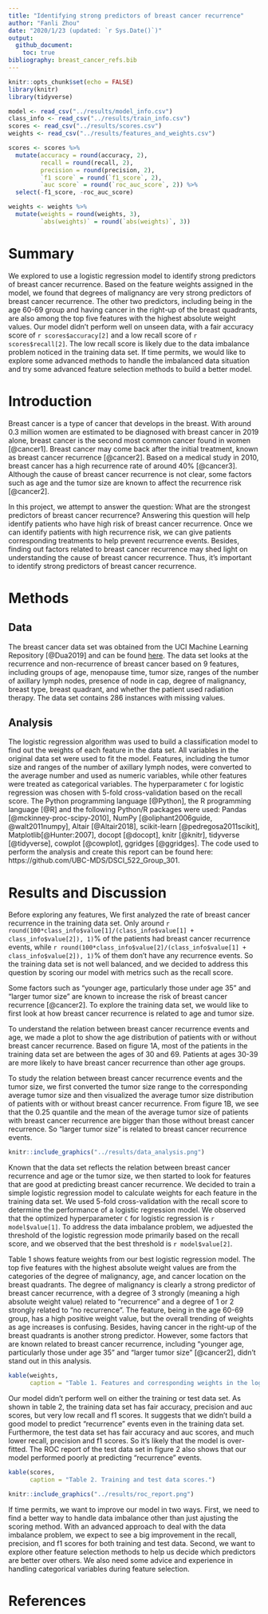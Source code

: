 ```yaml
---
title: "Identifying strong predictors of breast cancer recurrence"
author: "Fanli Zhou"
date: "2020/1/23 (updated: `r Sys.Date()`)"
output: 
  github_document:
    toc: true
bibliography: breast_cancer_refs.bib
---
```


```r
knitr::opts_chunk$set(echo = FALSE)
library(knitr)
library(tidyverse)
```

```r
model <- read_csv("../results/model_info.csv")
class_info <- read_csv("../results/train_info.csv")
scores <- read_csv("../results/scores.csv")
weights <- read_csv("../results/features_and_weights.csv")

scores <- scores %>% 
  mutate(accuracy = round(accuracy, 2),
         recall = round(recall, 2),
         precision = round(precision, 2),
         `f1 score` = round(`f1_score`, 2),
         `auc score` = round(`roc_auc_score`, 2)) %>% 
  select(-f1_score, -roc_auc_score)

weights <- weights %>% 
  mutate(weights = round(weights, 3),
         `abs(weights)` = round(`abs(weights)`, 3))
```

# Summary

We explored to use a logistic regression model to identify strong predictors of breast cancer recurrence. Based on the feature weights assigned in the model, we found that degrees of malignancy are very strong predictors of breast cancer recurrence. The other two predictors, including being in the age 60-69 group and having cancer in the right-up of the breast quadrants, are also among the top five features with the highest absolute weight values. Our model didn't perform well on unseen data, with a fair accuracy score of `r scores$accuracy[2]` and a low recall score of `r scores$recall[2]`. The low recall score is likely due to the data imbalance problem noticed in the training data set. If time permits, we would like to explore some advanced methods to handle the imbalanced data situation and try some advanced feature selection methods to build a better model.

# Introduction

Breast cancer is a type of cancer that develops in the breast. With around 0.3 million women are estimated to be diagnosed with breast cancer in 2019 alone, breast cancer is the second most common cancer found in women [@cancer1]. Breast cancer may come back after the initial treatment, known as breast cancer recurrence [@cancer2]. Based on a medical study in 2010, breast cancer has a high recurrence rate of around 40% [@cancer3]. Although the cause of breast cancer recurrence is not clear, some factors such as age and the tumor size are known to affect the recurrence risk [@cancer2].

In this project, we attempt to answer the question: What are the strongest predictors of breast cancer recurrence? Answering this question will help identify patients who have high risk of breast cancer recurrence. Once we can identify patients with high recurrence risk, we can give patients corresponding treatments to help prevent recurrence events. Besides, finding out factors related to breast cancer recurrence may shed light on understanding the cause of breast cancer recurrence. Thus, it's important to identify strong predictors of breast cancer recurrence.

# Methods

## Data

The breast cancer data set was obtained from the UCI Machine Learning Repository [@Dua2019] and can be found [here](https://archive.ics.uci.edu/ml/datasets/Breast+Cancer). The data set looks at the recurrence and non-recurrence of breast cancer based on 9 features, including groups of age, menopause time, tumor size, ranges of the number of axillary lymph nodes, presence of node in cap, degree of malignancy, breast type, breast quadrant, and whether the patient used radiation therapy. The data set contains 286 instances with missing values. 

## Analysis

The logistic regression algorithm was used to build a classification model to find out the weights of each feature in the data set. All variables in the original data set were used to fit the model. Features, including the tumor size and ranges of the number of axillary lymph nodes, were converted to the average number and used as numeric variables, while other features were treated as categorical variables. The hyperparameter `C` for logistic regression was chosen with 5-fold cross-validation based on the recall score. The Python programming language [@Python], the R programming language [@R] and the following Python/R packages were used: Pandas [@mckinney-proc-scipy-2010], NumPy [@oliphant2006guide, @walt2011numpy], Altair [@Altair2018], scikit-learn [@pedregosa2011scikit], Matplotlib[@Hunter:2007], docopt [@docopt], knitr [@knitr], tidyverse [@tidyverse], cowplot [@cowplot], ggridges [@ggridges]. The code used to perform the analysis and create this report can be found here: https://github.com/UBC-MDS/DSCI_522_Group_301.


# Results and Discussion

Before exploring any features, We first analyzed the rate of breast cancer recurrence in the training data set. Only around `r round(100*class_info$value[1]/(class_info$value[1] + class_info$value[2]), 1)`% of the patients had breast cancer recurrence events, while `r round(100*class_info$value[2]/(class_info$value[1] + class_info$value[2]), 1)`% of them don't have any recurrence events. So the training data set is not well balanced, and we decided to address this question by scoring our model with metrics such as the recall score.

Some factors such as "younger age, particularly those under age 35" and "larger tumor size" are known to increase the risk of breast cancer recurrence [@cancer2]. To explore the training data set, we would like to first look at how breast cancer recurrence is related to age and tumor size.

To understand the relation between breast cancer recurrence events and age, we made a plot to show the age distribution of patients with or without breast cancer recurrence. Based on figure 1A, most of the patients in the training data set are between the ages of 30 and 69. Patients at ages 30-39 are more likely to have breast cancer recurrence than other age groups.

To study the relation between breast cancer recurrence events and the tumor size, we first converted the tumor size range to the corresponding average tumor size and then visualized the average tumor size distribution of patients with or without breast cancer recurrence. From figure 1B, we see that the 0.25 quantile and the mean of the average tumor size of patients with breast cancer recurrence are bigger than those without breast cancer recurrence. So "larger tumor size" is related to breast cancer recurrence events.

```r
knitr::include_graphics("../results/data_analysis.png")
```

Known that the data set reflects the relation between breast cancer recurrence and age or the tumor size, we then started to look for features that are good at predicting breast cancer recurrence. We decided to train a simple logistic regression model to calculate weights for each feature in the training data set. We used 5-fold cross-validation with the recall score to determine the performance of a logistic regression model. We observed that the optimized hyperparameter `C` for logistic regression is `r model$value[1]`. To address the data imbalance problem, we adjuested the threshold of the logistic regression mode primarily based on the recall score, and we observed that the best threshold is `r model$value[2]`.

Table 1 shows feature weights from our best logistic regression model. The top five features with the highest absolute weight values are from the categories of the degree of malignancy, age, and cancer location on the breast quadrants. The degree of malignancy is clearly a strong predictor of breast cancer recurrence, with a degree of 3 strongly (meaning a high absolute weight value) related to "recurrence" and a degree of 1 or 2 strongly related to "no recurrence". The feature, being in the age 60-69 group, has a high positive weight value, but the overall trending of weights as age increases is confusing. Besides, having cancer in the right-up of the breast quadrants is another strong predictor. However, some factors that are known related to breast cancer recurrence, including "younger age, particularly those under age 35" and "larger tumor size" [@cancer2], didn't stand out in this analysis.

```r
kable(weights, 
      caption = "Table 1. Features and corresponding weights in the logistic regression model.")
```

Our model didn't perform well on either the training or test data set. As shown in table 2, the training data set has fair accuracy, precision and auc scores, but very low recall and f1 scores. It suggests that we didn't build a good model to predict "recurrence" events even in the training data set. Furthermore, the test data set has fair accuracy and auc scores, and much lower recall, precision and f1 scores. So it's likely that the model is over-fitted. The ROC report of the test data set in figure 2 also shows that our model performed poorly at predicting "recurrence" events. 

```r
kable(scores, 
      caption = "Table 2. Training and test data scores.")
```

```r
knitr::include_graphics("../results/roc_report.png")
```

If time permits, we want to improve our model in two ways. First, we need to find a better way to handle data imbalance other than just ajusting the scoring method. With an advanced approach to deal with the data imbalance problem, we expect to see a big improvement in the recall, precision, and f1 scores for both training and test data. Second, we want to explore other feature selection methods to help us decide which predictors are better over others. We also need some advice and experience in handling categorical variables during feature selection.

# References